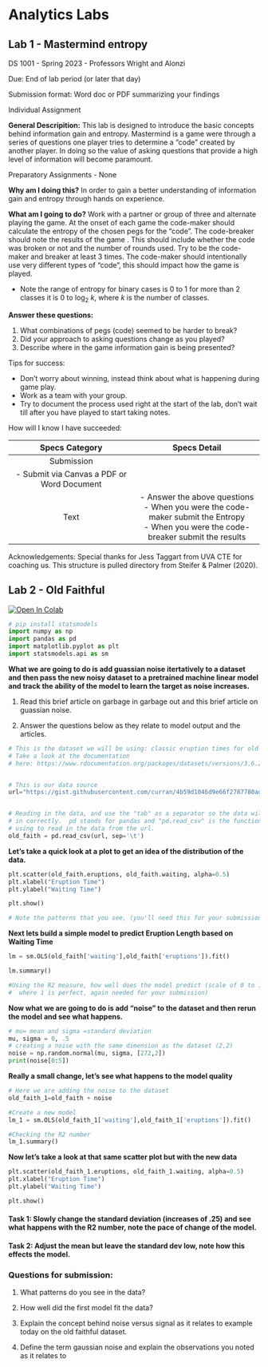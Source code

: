 # Analytics Labs

## Lab 1 - Mastermind entropy

DS 1001 - Spring 2023 - Professors Wright and Alonzi

Due: End of lab period (or later that day)

Submission format: Word doc or PDF summarizing your findings

Individual Assignment

**General Descripition:** This lab is designed to introduce the basic concepts behind information gain and entropy. Mastermind is a game were through a series of questions one player tries to determine a "code" created by another player. In doing so the value of asking questions that provide a high level of information will become paramount.

Preparatory Assignments - None

**Why am I doing this?** In order to gain a better understanding of information gain and entropy through hands on experience.

**What am I going to do?** Work with a partner or group of three and alternate playing the game. At the onset of each game the code-maker should calculate the entropy of the chosen pegs for the "code". The code-breaker should note the results of the game . This should include whether the code was broken or not and the number of rounds used. Try to be the code-maker and breaker at least 3 times. The code-maker should intentionally use very different types of "code", this should impact how the game is played.

-   Note the range of entropy for binary cases is 0 to 1 for more than 2 classes it is 0 to log~2~ *k*, where *k* is the number of classes.

**Answer these questions:**

1.  What combinations of pegs (code) seemed to be harder to break?
2.  Did your approach to asking questions change as you played?
3.  Describe where in the game information gain is being presented?

Tips for success:

-   Don't worry about winning, instead think about what is happening during game play.
-   Work as a team with your group.
-   Try to document the process used right at the start of the lab, don't wait till after you have played to start taking notes.

How will I know I have succeeded:

| Specs Category |                                                                 Specs Detail                                                                  |
|:----------------------------------:|:----------------------------------:|
|Submission   |                                                   
- Submit via Canvas a PDF or Word Document                                                    |
|Text      | - Answer the above questions<br> - When you were the code-maker submit the Entropy<br> - When you were the code-breaker submit the results |

Acknowledgements: Special thanks for Jess Taggart from UVA CTE for coaching us. This structure is pulled directory from Steifer & Palmer (2020).

## Lab 2 - Old Faithful

[![Open In Colab](https://colab.research.google.com/assets/colab-badge.svg)](https://colab.research.google.com/github/UVADS/DS1001/blob/master/ddsbook/analytics-lab-II.qmd) 




```python
# pip install statsmodels
import numpy as np
import pandas as pd
import matplotlib.pyplot as plt 
import statsmodels.api as sm


```

**What we are going to do is add guassian noise itertatively to a dataset and then pass the new noisy dataset to a pretrained machine linear model and track the ability of the model to learn the target as noise increases.**

1. Read this brief article on garbage in garbage out and this brief article on guassian noise. 

2. Answer the questions below as they relate to model output and the articles. 


```python
# This is the dataset we will be using: classic eruption times for old faithful. 
# Take a look at the documentation 
# here: https://www.rdocumentation.org/packages/datasets/versions/3.6.2/topics/faithful


# This is our data source
url="https://gist.githubusercontent.com/curran/4b59d1046d9e66f2787780ad51a1cd87/raw/9ec906b78a98cf300947a37b56cfe70d01183200/data.tsv"


# Reading in the data, and use the "tab" as a separator so the data will be loaded 
# in correctly.  pd stands for pandas and "pd.read_csv" is the function we are 
# using to read in the data from the url.
old_faith = pd.read_csv(url, sep='\t')

```

**Let's take a quick look at a plot to get an idea of the distribution of the data.**

```python

plt.scatter(old_faith.eruptions, old_faith.waiting, alpha=0.5)
plt.xlabel("Eruption Time")
plt.ylabel("Waiting Time")

plt.show()

# Note the patterns that you see, (you'll need this for your submission) 
```

**Next lets build a simple model to predict Eruption Length based on Waiting Time**

```python
lm = sm.OLS(old_faith['waiting'],old_faith['eruptions']).fit()

lm.summary()

#Using the R2 measure, how well does the model predict (scale of 0 to 1,
#  where 1 is perfect, again needed for your submission)
```


**Now what we are going to do is add "noise" to the dataset and then rerun the model and see what happens.**
```python
# mu= mean and sigma =standard deviation
mu, sigma = 0, .5 
# creating a noise with the same dimension as the dataset (2,2) 
noise = np.random.normal(mu, sigma, [272,2]) 
print(noise[0:5])

```

**Really a small change, let's see what happens to the model quality**
```python
# Here we are adding the noise to the dataset
old_faith_1=old_faith + noise

#Create a new model
lm_1 = sm.OLS(old_faith_1['waiting'],old_faith_1['eruptions']).fit()

#Checking the R2 number
lm_1.summary()

```

**Now let's take a look at that same scatter plot but with the new data**
```python
plt.scatter(old_faith_1.eruptions, old_faith_1.waiting, alpha=0.5)
plt.xlabel("Eruption Time")
plt.ylabel("Waiting Time")

plt.show()

```

#### Task 1: Slowly change the standard deviation (increases of .25) and see what happens with the R2 number, note the pace of change of the model.  

#### Task 2: Adjust the mean but leave the standard dev low, note how this effects the model.  

### Questions for submission: 

1. What patterns do you see in the data?

2. How well did the first model fit the data? 

3. Explain the concept behind noise versus signal as it relates to example today on the old faithful dataset.  

4. Define the term gaussian noise and explain the observations you noted as it relates to 

